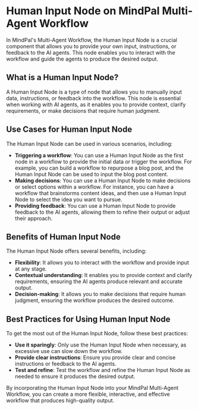 # Human Input Node on MindPal Multi-Agent Workflow

In MindPal's Multi-Agent Workflow, the Human Input Node is a crucial component that allows you to provide your own input, instructions, or feedback to the AI agents. This node enables you to interact with the workflow and guide the agents to produce the desired output.

## What is a Human Input Node?


A Human Input Node is a type of node that allows you to manually input data, instructions, or feedback into the workflow. This node is essential when working with AI agents, as it enables you to provide context, clarify requirements, or make decisions that require human judgment.

## Use Cases for Human Input Node


The Human Input Node can be used in various scenarios, including:

- **Triggering a workflow**: You can use a Human Input Node as the first node in a workflow to provide the initial data or trigger the workflow. For example, you can build a workflow to repurpose a blog post, and the Human Input Node can be used to input the blog post content.
- **Making decisions**: You can use a Human Input Node to make decisions or select options within a workflow. For instance, you can have a workflow that brainstorms content ideas, and then use a Human Input Node to select the idea you want to pursue.
- **Providing feedback**: You can use a Human Input Node to provide feedback to the AI agents, allowing them to refine their output or adjust their approach.

## Benefits of Human Input Node


The Human Input Node offers several benefits, including:

- **Flexibility**: It allows you to interact with the workflow and provide input at any stage.
- **Contextual understanding**: It enables you to provide context and clarify requirements, ensuring the AI agents produce relevant and accurate output.
- **Decision-making**: It allows you to make decisions that require human judgment, ensuring the workflow produces the desired outcome.

## Best Practices for Using Human Input Node


To get the most out of the Human Input Node, follow these best practices:

- **Use it sparingly**: Only use the Human Input Node when necessary, as excessive use can slow down the workflow.
- **Provide clear instructions**: Ensure you provide clear and concise instructions or feedback to the AI agents.
- **Test and refine**: Test the workflow and refine the Human Input Node as needed to ensure it produces the desired output.

By incorporating the Human Input Node into your MindPal Multi-Agent Workflow, you can create a more flexible, interactive, and effective workflow that produces high-quality output.
